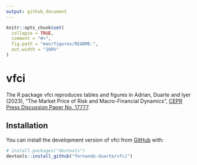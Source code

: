 ```yaml
---
output: github_document
---
```


<!-- README.md is generated from README.Rmd. Please edit that file -->

```r
knitr::opts_chunk$set(
  collapse = TRUE,
  comment = "#>",
  fig.path = "man/figures/README-",
  out.width = "100%"
)
```

# vfci

<!-- badges: start -->
<!-- badges: end -->

The R package vfci reproduces tables and figures in Adrian, Duarte and Iyer (2023), 
    “The Market Price of Risk and Macro-Financial Dynamics”, 
    [CEPR Press Discussion Paper No. 17777](https://cepr.org/publications/dp17777).

## Installation

You can install the development version of vfci from [GitHub](https://github.com/) with:

``` r
# install.packages("devtools")
devtools::install_github("fernando-duarte/vfci")
```

<!-- ## Example -->

<!-- This is a basic example which shows you how to solve a common problem: -->

<!-- ```{r example} -->
<!-- library(vfci) -->
<!-- ## basic example code -->
<!-- ``` -->

<!-- What is special about using `README.Rmd` instead of just `README.md`? You can include R chunks like so: -->

<!-- ```{r cars} -->
<!-- summary(cars) -->
<!-- ``` -->

<!-- You'll still need to render `README.Rmd` regularly, to keep `README.md` up-to-date. `devtools::build_readme()` is handy for this. You could also use GitHub Actions to re-render `README.Rmd` every time you push. An example workflow can be found here: <https://github.com/r-lib/actions/tree/v1/examples>. -->

<!-- You can also embed plots, for example: -->

<!-- ```{r pressure, echo = FALSE} -->
<!-- plot(pressure) -->
<!-- ``` -->

<!-- In that case, don't forget to commit and push the resulting figure files, so they display on GitHub and CRAN. -->
